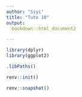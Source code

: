 ```yaml
---
author: "Siyi"
title: "Tute 10"
output:
  bookdown::html_document2

---
```


```r
library(dplyr)
library(ggplot2)
```

```r
.libPaths()
```

```r
renv::init()
```


```r
renv::snapshot()
```

